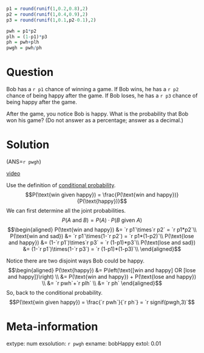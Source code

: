```r
p1 = round(runif(1,0.2,0.8),2)
p2 = round(runif(1,0.4,0.9),2)
p3 = round(runif(1,0.1,p2-0.1),2)

pwh = p1*p2
plh = (1-p1)*p3
ph = pwh+plh
pwgh = pwh/ph
```

Question
========
Bob has a `r p1` chance of winning a game. If Bob wins, he has a `r p2` chance of being happy after the game. If Bob loses, he has a `r p3` chance of being happy after the game. 

After the game, you notice Bob is happy. What is the probability that Bob won his game? (Do not answer as a percentage; answer as a decimal.)


Solution
========

(ANS=`r pwgh`)

[video](https://vimeo.com/531918707){target="_blank"}

Use the definition of [conditional probability](https://en.wikipedia.org/wiki/Conditional_probability){target="blank"}.
$$P(\text{win given happy}) = \frac{P(\text{win and happy})}{P(\text{happy})}$$
We can first determine all the joint probabilities.
$$P(A\text{ and }B) = P(A)\cdot P(B\text{ given } A) $$
$$\begin{aligned}
P(\text{win and happy}) &= `r p1`\times`r p2` = `r p1*p2`\\
P(\text{win and sad}) &= `r p1`\times(1-`r p2`) = `r p1*(1-p2)`\\
P(\text{lose and happy}) &= (1-`r p1`)\times`r p3` = `r (1-p1)*p3`\\
P(\text{lose and sad}) &= (1-`r p1`)\times(1-`r p3`) = `r (1-p1)*(1-p3)`\\
\end{aligned}$$

Notice there are two disjoint ways Bob could be happy.
$$\begin{aligned}
P(\text{happy}) &= P\left(\text{[win and happy] OR [lose and happy]}\right) \\
&= P(\text{win and happy}) + P(\text{lose and happy}) \\
&= `r pwh`+`r plh` \\
&= `r ph`
\end{aligned}$$
So, back to the conditional probability.
$$P(\text{win given happy}) = \frac{`r pwh`}{`r ph`} = `r signif(pwgh,3)`$$


Meta-information
============
extype: num
exsolution: `r pwgh`
exname: bobHappy
extol: 0.01
